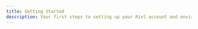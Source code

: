 ```yaml
---
title: Getting Started
description: Your first steps to setting up your Rixl account and environment.
---
```



<div className="grid gap-6 sm:grid-cols-2">
  <InteractiveCard
    title="Authentication"
    description="Learn how to generate an API key to authenticate your requests."
    href="/docs/getting-started/authentication"
    icon="Key"
  />
  <InteractiveCard
    title="Create a Project"
    description="Set up your first project to organize and manage your media."
    href="/docs/getting-started/create-project"
    icon="FolderPlus"
  />
</div>